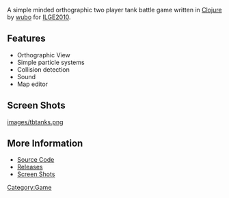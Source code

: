 A simple minded orthographic two player tank battle game written in [[Clojure]] by [[User:Wubo|wubo]] for [[ILGE2010]].

== Features ==

* Orthographic View
* Simple particle systems
* Collision detection
* Sound
* Map editor

== Screen Shots ==

[[images/tbtanks.png]]

== More Information ==

* [http://github.com/netguy204/1MonthLispGame Source Code]
* [http://github.com/netguy204/1MonthLispGame/downloads Releases]
* [http://wiki.github.com/netguy204/1MonthLispGame/ Screen Shots]

[[Category:Game]]